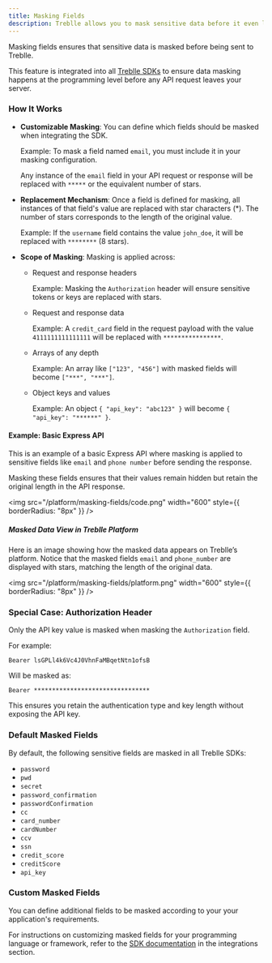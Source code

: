 ```yaml
---
title: Masking Fields
description: Treblle allows you to mask sensitive data before it even leaves your server
---
```


Masking fields ensures that sensitive data is masked before being sent to Treblle. 

This feature is integrated into all [Treblle SDKs](https://docs.treblle.com/integrations/) to ensure data masking happens at the programming level before any API request leaves your server.

### How It Works
- **Customizable Masking**: You can define which fields should be masked when integrating the SDK.
   
   Example: To mask a field named `email`, you must include it in your masking configuration. 
   
   Any instance of the `email` field in your API request or response will be replaced with `*****` or the equivalent number of stars.

- **Replacement Mechanism**: Once a field is defined for masking, all instances of that field's value are replaced with star characters (*). The number of stars corresponds to the length of the original value.

  Example: If the `username` field contains the value `john_doe`, it will be replaced with `********` (8 stars).


- **Scope of Masking**: Masking is applied across:

  - Request and response headers

    Example: Masking the `Authorization` header will ensure sensitive tokens or keys are replaced with stars.

  - Request and response data

    Example: A `credit_card` field in the request payload with the value `4111111111111111` will be replaced with `****************`.

  - Arrays of any depth
    
    Example: An array like `["123", "456"]` with masked fields will become `["***", "***"]`.

  - Object keys and values
    
    Example: An object `{ "api_key": "abc123" }` will become `{ "api_key": "******" }`.

#### Example: Basic Express API

This is an example of a basic Express API where masking is applied to sensitive fields like `email` and `phone number` before sending the response.

Masking these fields ensures that their values remain hidden but retain the original length in the API response.

<img
  src="/platform/masking-fields/code.png"
  width="600"
  style={{ borderRadius: "8px" }}
/>

##### Masked Data View in Treblle Platform

Here is an image showing how the masked data appears on Treblle’s platform. Notice that the masked fields `email` and `phone_number` are displayed with stars, matching the length of the original data.

<img
  src="/platform/masking-fields/platform.png"
  width="600"
  style={{ borderRadius: "8px" }}
/>

### Special Case: Authorization Header

Only the API key value is masked when masking the `Authorization` field. 

For example:

```
Bearer lsGPLl4k6Vc4J0VhnFaMBqetNtn1ofsB
```

Will be masked as:

```
Bearer ********************************
```

This ensures you retain the authentication type and key length without exposing the API key.

### Default Masked Fields

By default, the following sensitive fields are masked in all Treblle SDKs:

- `password`
- `pwd`
- `secret`
- `password_confirmation`
- `passwordConfirmation`
- `cc`
- `card_number`
- `cardNumber`
- `ccv`
- `ssn`
- `credit_score`
- `creditScore`
- `api_key`

### Custom Masked Fields
You can define additional fields to be masked according to your your application's requirements. 

For instructions on customizing masked fields for your programming language or framework, refer to the [SDK documentation](https://docs.treblle.com/integrations/) in the integrations section.
